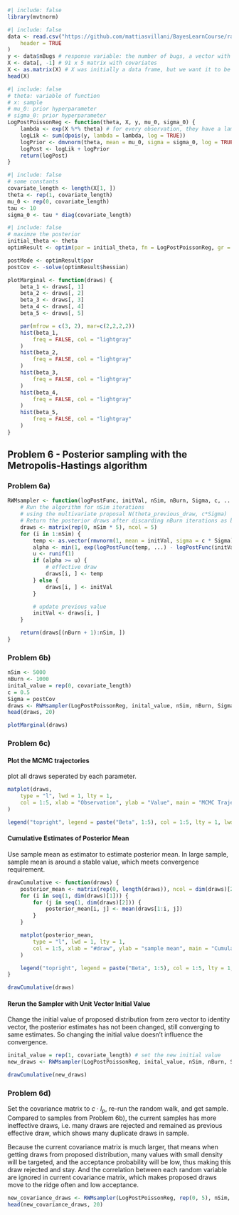 ```r
#| include: false
library(mvtnorm)
```
```r
#| include: false
data <- read.csv("https://github.com/mattiasvillani/BayesLearnCourse/raw/master/assignment/bugs.csv",
    header = TRUE
)
y <- data$nBugs # response variable: the number of bugs, a vector with n = 91 observations
X <- data[, -1] # 91 x 5 matrix with covariates
X <- as.matrix(X) # X was initially a data frame, but we want it to be matrix
head(X)
```

```r
#| include: false
# theta: variable of function
# x: sample
# mu_0: prior hyperparameter
# sigma_0: prior hyperparameter
LogPostPoissonReg <- function(theta, X, y, mu_0, sigma_0) {
    lambda <- exp(X %*% theta) # for every observation, they have a lambda
    logLik <- sum(dpois(y, lambda = lambda, log = TRUE))
    logPrior <- dmvnorm(theta, mean = mu_0, sigma = sigma_0, log = TRUE)
    logPost <- logLik + logPrior
    return(logPost)
}
```

```r
#| include: false
# some constants
covariate_length <- length(X[1, ])
theta <- rep(1, covariate_length)
mu_0 <- rep(0, covariate_length)
tau <- 10
sigma_0 <- tau * diag(covariate_length)
```

```r
#| include: false
# maximze the posterior
initial_theta <- theta
optimResult <- optim(par = initial_theta, fn = LogPostPoissonReg, gr = NULL, X = X, y = y, mu_0 = mu_0, sigma_0 = sigma_0, method = c("BFGS"), control = list(fnscale = -1), hessian = TRUE)

postMode <- optimResult$par
postCov <- -solve(optimResult$hessian)

plotMarginal <- function(draws) {
    beta_1 <- draws[, 1]
    beta_2 <- draws[, 2]
    beta_3 <- draws[, 3]
    beta_4 <- draws[, 4]
    beta_5 <- draws[, 5]

    par(mfrow = c(3, 2), mar=c(2,2,2,2))
    hist(beta_1,
        freq = FALSE, col = "lightgray"
    )
    hist(beta_2,
        freq = FALSE, col = "lightgray"
    )
    hist(beta_3,
        freq = FALSE, col = "lightgray"
    )
    hist(beta_4,
        freq = FALSE, col = "lightgray"
    )
    hist(beta_5,
        freq = FALSE, col = "lightgray"
    )
}
```

## Problem 6 - Posterior sampling with the Metropolis-Hastings algorithm
### Problem 6a)

```r
RWMsampler <- function(logPostFunc, initVal, nSim, nBurn, Sigma, c, ...) {
    # Run the algorithm for nSim iterations
    # using the multivariate proposal N(theta_previous_draw, c*Sigma)
    # Return the posterior draws after discarding nBurn iterations as burn-in
    draws <- matrix(rep(0, nSim * 5), ncol = 5)
    for (i in 1:nSim) {
        temp <- as.vector(rmvnorm(1, mean = initVal, sigma = c * Sigma))
        alpha <- min(1, exp(logPostFunc(temp, ...) - logPostFunc(initVal, ...)))
        u <- runif(1)
        if (alpha >= u) {
            # effective draw
            draws[i, ] <- temp
        } else {
            draws[i, ] <- initVal
        }

        # update previous value
        initVal <- draws[i, ]
    }

    return(draws[(nBurn + 1):nSim, ])
}
```

### Problem 6b)
```r
nSim <- 5000
nBurn <- 1000
inital_value = rep(0, covariate_length)
c = 0.5
Sigma = postCov
draws <- RWMsampler(LogPostPoissonReg, inital_value, nSim, nBurn, Sigma, c, X, y, mu_0 = mu_0, sigma_0 = sigma_0)
head(draws, 20)

plotMarginal(draws)
```

### Problem 6c)
#### Plot the MCMC trajectories
plot all draws seperated by each parameter.
```r
matplot(draws,
    type = "l", lwd = 1, lty = 1,
    col = 1:5, xlab = "Observation", ylab = "Value", main = "MCMC Trajectories"
)

legend("topright", legend = paste("Beta", 1:5), col = 1:5, lty = 1, lwd = 1)
```

#### Cumulative Estimates of Posterior Mean
Use sample mean as estimator to estimate posterior mean. In large sample, sample mean is around a stable value, which meets convergence requirement.
```r
drawCumulative <- function(draws) {
    posterior_mean <- matrix(rep(0, length(draws)), ncol = dim(draws)[2])
    for (i in seq(1, dim(draws)[1])) {
        for (j in seq(1, dim(draws)[2])) {
            posterior_mean[i, j] <- mean(draws[1:i, j])
        }
    }

    matplot(posterior_mean,
        type = "l", lwd = 1, lty = 1,
        col = 1:5, xlab = "#draw", ylab = "sample mean", main = "Cumulative Estimates of Posterior Mean"
    )

    legend("topright", legend = paste("Beta", 1:5), col = 1:5, lty = 1, lwd = 1)
}

drawCumulative(draws)
```

#### Rerun the Sampler with Unit Vector Initial Value
Change the initial value of proposed distribution from zero vector to identity vector, the posterior estimates has not been changed, still converging to same estimates. So changing the initial value doesn't influence the convergence.
```r
inital_value = rep(1, covariate_length) # set the new initial value
new_draws <- RWMsampler(LogPostPoissonReg, inital_value, nSim, nBurn, Sigma, c, X, y, mu_0 = mu_0, sigma_0 = sigma_0)

drawCumulative(new_draws)
```

### Problem 6d)
Set the covariance matrix to $c \cdot I_p$, re-run the random walk, and get sample. Compared to samples from Problem 6b), the current samples has more ineffective draws, i.e. many draws are rejected and remained as previous effective draw, which shows many duplicate draws in sample. 

Because the current covariance matrix is much larger, that means when getting draws from proposed distribution, many values with small density will be targeted, and the acceptance probability will be low, thus making this draw rejected and stay. And the correlation between each random variable are ignored in current covariance matrix, which makes proposed draws move to the ridge often and low acceptance. 

\begin{equation} 
\alpha = \min\left(1, \frac{p(\theta^{i} \mid y)}{p(\theta^{(i-1)} \mid y)}\right)
\end{equation}
```r
new_covariance_draws <- RWMsampler(LogPostPoissonReg, rep(0, 5), nSim, nBurn, Sigma = diag(5), c = 1, X, y, mu_0 = mu_0, sigma_0 = sigma_0)
head(new_covariance_draws, 20)
```
